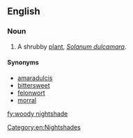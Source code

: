 ==English==
===Noun===
{{en-noun|head=[[woody]] [[nightshade]]}}

# {{context|herbalism|lang=en}} A shrubby [[plant]], ''[[Solanum dulcamara]]''.

====Synonyms====
*[[amaradulcis]]
*[[bittersweet]]
*[[felonwort]]
*[[morral]]

[[Category:en:Nightshades]]

[[fy:woody nightshade]]